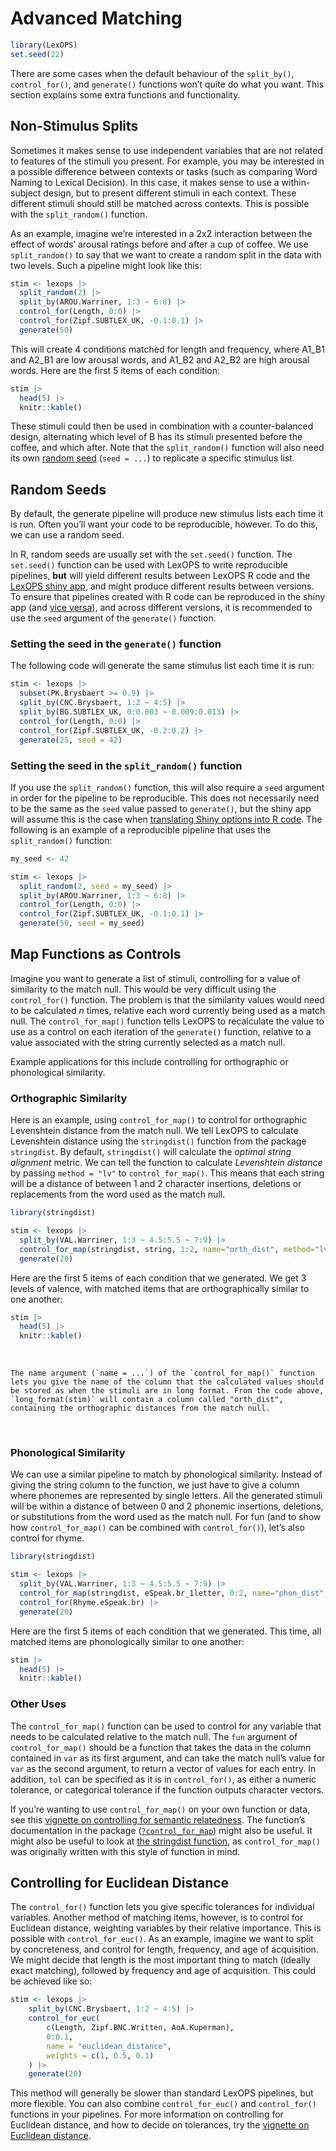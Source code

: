 # Advanced Matching

```r
library(LexOPS)
set.seed(22)
```

There are some cases when the default behaviour of the `split_by()`, `control_for()`, and `generate()` functions won't quite do what you want. This section explains some extra functions and functionality.

## Non-Stimulus Splits

Sometimes it makes sense to use independent variables that are not related to features of the stimuli you present. For example, you may be interested in a possible difference between contexts or tasks (such as comparing Word Naming to Lexical Decision). In this case, it makes sense to use a within-subject design, but to present different stimuli in each context. These different stimuli should still be matched across contexts. This is possible with the `split_random()` function.

As an example, imagine we're interested in a 2x2 interaction between the effect of words' arousal ratings before and after a cup of coffee. We use `split_random()` to say that we want to create a random split in the data with two levels. Such a pipeline might look like this:

```r
stim <- lexops |>
  split_random(2) |>
  split_by(AROU.Warriner, 1:3 ~ 6:8) |>
  control_for(Length, 0:0) |>
  control_for(Zipf.SUBTLEX_UK, -0.1:0.1) |>
  generate(50)
```

This will create 4 conditions matched for length and frequency, where A1_B1 and A2_B1 are low arousal words, and A1_B2 and A2_B2 are high arousal words. Here are the first 5 items of each condition:

```r
stim |>
  head(5) |>
  knitr::kable()
```

These stimuli could then be used in combination with a counter-balanced design, alternating which level of B has its stimuli presented before the coffee, and which after. Note that the `split_random()` function will also need its own [random seed](#random-seeds) (`seed = ...`) to replicate a specific stimulus list.

## Random Seeds

By default, the generate pipeline will produce new stimulus lists each time it is run. Often you'll want your code to be reproducible, however. To do this, we can use a random seed.

In R, random seeds are usually set with the `set.seed()` function. The `set.seed()` function can be used with LexOPS to write reproducible pipelines, **but** will yield different results between LexOPS R code and the [LexOPS shiny app](lexops-shiny-app.html), and might produce different results between versions. To ensure that pipelines created with R code can be reproduced in the shiny app (and [vice versa](lexops-shiny-app.html#random-seeds)), and across different versions, it is recommended to use the `seed` argument of the `generate()` function.

### Setting the seed in the `generate()` function {-}

The following code will generate the same stimulus list each time it is run:

```r
stim <- lexops |>
  subset(PK.Brysbaert >= 0.9) |>
  split_by(CNC.Brysbaert, 1:2 ~ 4:5) |>
  split_by(BG.SUBTLEX_UK, 0:0.003 ~ 0.009:0.013) |>
  control_for(Length, 0:0) |>
  control_for(Zipf.SUBTLEX_UK, -0.2:0.2) |>
  generate(25, seed = 42)
```

### Setting the seed in the `split_random()` function {-}

If you use the `split_random()` function, this will also require a `seed` argument in order for the pipeline to be reproducible. This does not necessarily need to be the same as the `seed` value passed to `generate()`, but the shiny app will assume this is the case when [translating Shiny options into R code](lexops-shiny-app.html#codify). The following is an example of a reproducible pipeline that uses the `split_random()` function:

```r
my_seed <- 42

stim <- lexops |>
  split_random(2, seed = my_seed) |>
  split_by(AROU.Warriner, 1:3 ~ 6:8) |>
  control_for(Length, 0:0) |>
  control_for(Zipf.SUBTLEX_UK, -0.1:0.1) |>
  generate(50, seed = my_seed)
```

## Map Functions as Controls

Imagine you want to generate a list of stimuli, controlling for a value of similarity to the match null. This would be very difficult using the `control_for()` function. The problem is that the similarity values would need to be calculated *n* times, relative each word currently being used as a match null. The `control_for_map()` function tells LexOPS to recalculate the value to use as a control on each iteration of the `generate()` function, relative to a value associated with the string currently selected as a match null.

Example applications for this include controlling for orthographic or phonological similarity.

### Orthographic Similarity

Here is an example, using `control_for_map()` to control for orthographic Levenshtein distance from the match null. We tell LexOPS to calculate Levenshtein distance using the `stringdist()` function from the package `stringdist`. By default, `stringdist()` will calculate the *optimal string alignment* metric. We can tell the function to calculate *Levenshtein distance* by passing `method = "lv"` to `control_for_map()`. This means that each string will be a distance of between 1 and 2 character insertions, deletions or replacements from the word used as the match null.

```r
library(stringdist)

stim <- lexops |>
  split_by(VAL.Warriner, 1:3 ~ 4.5:5.5 ~ 7:9) |>
  control_for_map(stringdist, string, 1:2, name="orth_dist", method="lv") |>
  generate(20)
```

Here are the first 5 items of each condition that we generated. We get 3 levels of valence, with matched items that are orthographically similar to one another:

\small
```r
stim |>
  head(5) |>
  knitr::kable()
```
\normalsize

<br>
```block
The name argument (`name = ...`) of the `control_for_map()` function lets you give the name of the column that the calculated values should be stored as when the stimuli are in long format. From the code above, `long_format(stim)` will contain a column called "orth_dist", containing the orthographic distances from the match null.
```
<br>

### Phonological Similarity

We can use a similar pipeline to match by phonological similarity. Instead of giving the string column to the function, we just have to give a column where phonemes are represented by single letters. All the generated stimuli will be within a distance of between 0 and 2 phonemic insertions, deletions, or substitutions from the word used as the match null. For fun (and to show how `control_for_map()` can be combined with `control_for()`), let's also control for rhyme.

```r
library(stringdist)

stim <- lexops |>
  split_by(VAL.Warriner, 1:3 ~ 4.5:5.5 ~ 7:9) |>
  control_for_map(stringdist, eSpeak.br_1letter, 0:2, name="phon_dist", method="lv") |>
  control_for(Rhyme.eSpeak.br) |>
  generate(20)
```

Here are the first 5 items of each condition that we generated. This time, all matched items are phonologically similar to one another:

\small
```r
stim |>
  head(5) |>
  knitr::kable()
```
\normalsize

### Other Uses

The `control_for_map()` function can be used to control for any variable that needs to be calculated relative to the match null. The `fun` argument of `control_for_map()` should be a function that takes the data in the column contained in `var` as its first argument, and can take the match null's value for `var` as the second argument, to return a vector of values for each entry. In addition, `tol` can be specified as it is in `control_for()`, as either a numeric tolerance, or categorical tolerance if the function outputs character vectors.

If you're wanting to use `control_for_map()` on your own function or data, see this [vignette on controlling for semantic relatedness](vignettes/control_for_map.html). The function's documentation in the package ([`?control_for_map`](https://rdrr.io/github/JackEdTaylor/LexOPS/man/control_for_map.html)) might also be useful. It might also be useful to look at [the stringdist function](https://www.rdocumentation.org/packages/stringdist/versions/0.9.14/topics/stringdist), as `control_for_map()` was originally written with this style of function in mind.

## Controlling for Euclidean Distance

The `control_for()` function lets you give specific tolerances for individual variables. Another method of matching items, however, is to control for Euclidean distance, weighting variables by their relative importance. This is possible with `control_for_euc()`. As an example, imagine we want to split by concreteness, and control for length, frequency, and age of acquisition. We might decide that length is the most important thing to match (ideally exact matching), followed by frequency and age of acquisition. This could be achieved like so:

```r
stim <- lexops |>
    split_by(CNC.Brysbaert, 1:2 ~ 4:5) |>
    control_for_euc(
        c(Length, Zipf.BNC.Written, AoA.Kuperman),
        0:0.1,
        name = "euclidean_distance",
        weights = c(1, 0.5, 0.1)
    ) |>
    generate(20)
```

This method will generally be slower than standard LexOPS pipelines, but more flexible. You can also combine `control_for_euc()` and `control_for()` functions in your pipelines. For more information on controlling for Euclidean distance, and how to decide on tolerances, try the [vignette on Euclidean distance](https://jackedtaylor.github.io/LexOPSdocs/vignettes/euclidean-distance.html).
